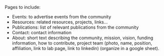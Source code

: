 Pages to include:

* Events: to advertise events from the community
* Resources: related resources, projects, links...
* Publications: list of relevant publications from the community
* Contact: contact information
* About: short text describing the community, mission, vision, funding information, how to contribute, project team (photo, name, position, affiliation, link to lab page, link to linkedin) (organize in a google sheet). 